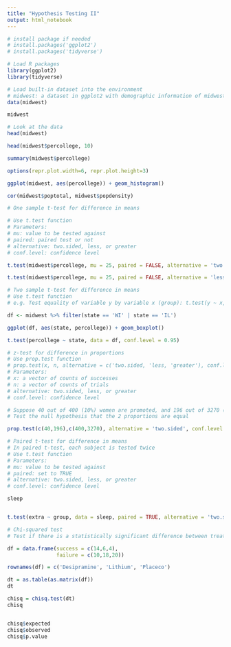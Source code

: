 ```yaml
---
title: "Hypothesis Testing II"
output: html_notebook
---
```


```r
# install package if needed 
# install.packages('ggplot2')
# install.packages('tidyverse')
```

```r
# Load R packages
library(ggplot2)
library(tidyverse)

```

```r
# Load built-in dataset into the environment
# midwest: a dataset in ggplot2 with demographic information of midwest counties
data(midwest)

midwest

```

```r
# Look at the data
head(midwest)

```

```r
head(midwest$percollege, 10)

summary(midwest$percollege)

options(repr.plot.width=6, repr.plot.height=3)

ggplot(midwest, aes(percollege)) + geom_histogram()

```

```r
cor(midwest$poptotal, midwest$popdensity)

```

```r
# One sample t-test for difference in means

# Use t.test function
# Parameters:
# mu: value to be tested against
# paired: paired test or not
# alternative: two.sided, less, or greater
# conf.level: confidence level

t.test(midwest$percollege, mu = 25, paired = FALSE, alternative = 'two.sided', conf.level = 0.95)

t.test(midwest$percollege, mu = 25, paired = FALSE, alternative = 'less', conf.level = 0.95)


```

```r
# Two sample t-test for difference in means
# Use t.test function
# e.g. Test equality of variable y by variable x (group): t.test(y ~ x, data = df)

df <- midwest %>% filter(state == 'WI' | state == 'IL')

ggplot(df, aes(state, percollege)) + geom_boxplot()

t.test(percollege ~ state, data = df, conf.level = 0.95)


```

```r
# z-test for difference in proportions
# Use prop.test function
# prop.test(x, n, alternative = c('two.sided, 'less, 'greater'), conf.level = 0.95)
# Parameters:
# x: a vector of counts of successes
# n: a vector of counts of trials
# alternative: two.sided, less, or greater
# conf.level: confidence level

# Suppose 40 out of 400 (10%) women are promoted, and 196 out of 3270 (6%) men are promoted 
# Test the null hypothesis that the 2 proportions are equal 

prop.test(c(40,196),c(400,3270), alternative = 'two.sided', conf.level = 0.95)


```

```r
# Paired t-test for difference in means
# In paired t-test, each subject is tested twice
# Use t.test function
# Parameters:
# mu: value to be tested against
# paired: set to TRUE
# alternative: two.sided, less, or greater
# conf.level: confidence level

sleep


t.test(extra ~ group, data = sleep, paired = TRUE, alternative = 'two.sided', conf.level = 0.95)

```

```r
# Chi-squared test 
# Test if there is a statistically significant difference between treatment and cocaine addiction.

df = data.frame(success = c(14,6,4),
                failure = c(10,18,20))

rownames(df) = c('Desipramine', 'Lithium', 'Placeco')

dt = as.table(as.matrix(df))
dt

chisq = chisq.test(dt)
chisq


chisq$expected 
chisq$observed 
chisq$p.value 

```


